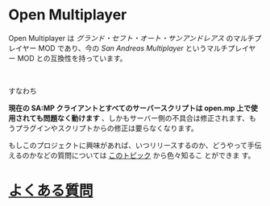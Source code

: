 # Open Multiplayer

Open Multiplayer は _グランド・セフト・オート・サンアンドレアス_ のマルチプレイヤー MOD であり、今の
_San Andreas Multiplayer_ というマルチプレイヤー MOD との互換性を持っています。

<br />

すなわち

**現在の SA:MP クライアントとすべてのサーバースクリプトは open.mp 上で使用されても問題なく動けます**
、しかもサーバー側の不具合は修正されます、もうプラグインやスクリプトからの修正は要らなくなります。

もしこのプロジェクトに興味があれば、いつリリースするのか、どうやって手伝えるのかなどの質問については
<a href="https://www.burgershot.gg/showthread.php?tid=99">このトピック</a> から色々知るこ とができま
す。

# [よくある質問](/faq)

